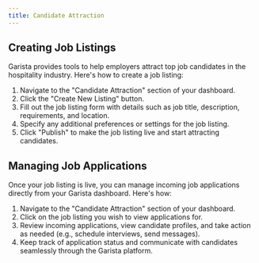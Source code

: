 ```yaml
---
title: Candidate Attraction
---
```


## Creating Job Listings

Garista provides tools to help employers attract top job candidates in the hospitality industry. Here's how to create a job listing:

1. Navigate to the "Candidate Attraction" section of your dashboard.
2. Click the "Create New Listing" button.
3. Fill out the job listing form with details such as job title, description, requirements, and location.
4. Specify any additional preferences or settings for the job listing.
5. Click "Publish" to make the job listing live and start attracting candidates.

## Managing Job Applications

Once your job listing is live, you can manage incoming job applications directly from your Garista dashboard. Here's how:

1. Navigate to the "Candidate Attraction" section of your dashboard.
2. Click on the job listing you wish to view applications for.
3. Review incoming applications, view candidate profiles, and take action as needed (e.g., schedule interviews, send messages).
4. Keep track of application status and communicate with candidates seamlessly through the Garista platform.
